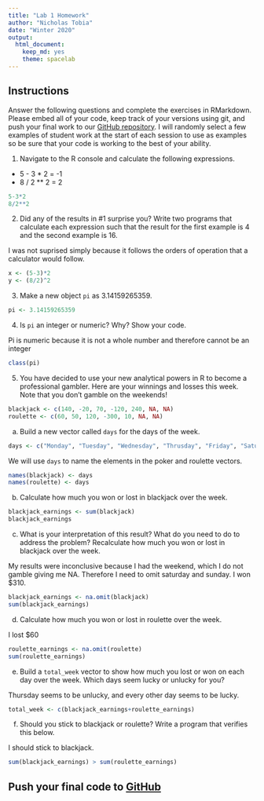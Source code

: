 ```yaml
---
title: "Lab 1 Homework"
author: "Nicholas Tobia"
date: "Winter 2020"
output:
  html_document:
    keep_md: yes
    theme: spacelab
---
```


## Instructions
Answer the following questions and complete the exercises in RMarkdown. Please embed all of your code, keep track of your versions using git, and push your final work to our [GitHub repository](https://github.com/FRS417-DataScienceBiologists). I will randomly select a few examples of student work at the start of each session to use as examples so be sure that your code is working to the best of your ability.  

1. Navigate to the R console and calculate the following expressions.  
  + 5 - 3 * 2 = -1  
  + 8 / 2 ** 2 = 2 
```r
5-3*2
8/2**2
```
  
2. Did any of the results in #1 surprise you? Write two programs that calculate each expression such that the result for the first example is 4 and the second example is 16.  

I was not suprised simply because it follows the orders of operation that a calculator would follow.
```r
x <- (5-3)*2
y <- (8/2)^2

```

3. Make a new object `pi` as 3.14159265359.  
```r
pi <- 3.14159265359
```
4. Is `pi` an integer or numeric? Why? Show your code.  

Pi is numeric because it is not a whole number and therefore cannot be an integer
```r
class(pi)
```
5. You have decided to use your new analytical powers in R to become a professional gambler. Here are your winnings and losses this week. Note that you don't gamble on the weekends!  
```r
blackjack <- c(140, -20, 70, -120, 240, NA, NA)
roulette <- c(60, 50, 120, -300, 10, NA, NA)
```

a. Build a new vector called `days` for the days of the week. 
```r
days <- c("Monday", "Tuesday", "Wednesday", "Thrusday", "Friday", "Saturday", "Sunday")
```

We will use `days` to name the elements in the poker and roulette vectors.
```r
names(blackjack) <- days
names(roulette) <- days
```

b. Calculate how much you won or lost in blackjack over the week.  
```r
blackjack_earnings <- sum(blackjack)
blackjack_earnings
```

c. What is your interpretation of this result? What do you need to do to address the problem? Recalculate how much you won or lost in blackjack over the week.  

My results were inconclusive because I had the weekend, which I do not gamble giving me NA. Therefore I need to omit saturday and sunday. I won $310.
```r
blackjack_earnings <- na.omit(blackjack)
sum(blackjack_earnings)
```

d. Calculate how much you won or lost in roulette over the week.  

I lost $60
```r
roulette_earnings <- na.omit(roulette)
sum(roulette_earnings)
```

e. Build a `total_week` vector to show how much you lost or won on each day over the week. Which days seem lucky or unlucky for you?

Thursday seems to be unlucky, and every other day seems to be lucky.
```r
total_week <- c(blackjack_earnings+roulette_earnings)
```


f. Should you stick to blackjack or roulette? Write a program that verifies this below.  

I should stick to blackjack.
```r
sum(blackjack_earnings) > sum(roulette_earnings)
```

## Push your final code to [GitHub](https://github.com/FRS417-DataScienceBiologists)